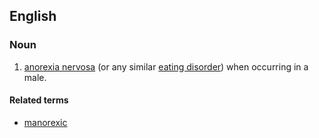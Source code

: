 ==English==

===Noun===
{{en-noun|-}}

# {{context|humorous|informal|lang=en}} [[anorexia nervosa]] (or any similar [[eating disorder]]) when occurring in a male.

====Related terms====
* [[manorexic]]